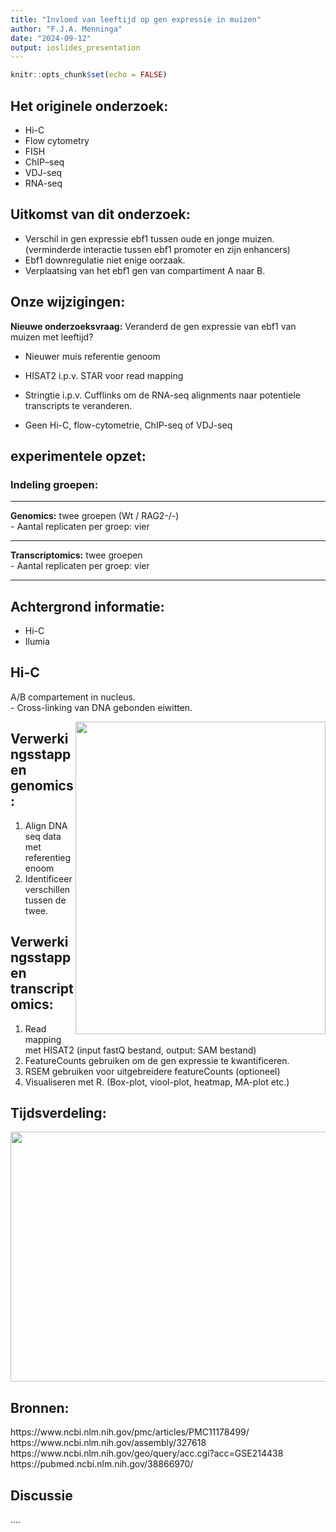 ```yaml
---
title: "Invloed van leeftijd op gen expressie in muizen"
author: "F.J.A. Menninga"
date: "2024-09-12"
output: ioslides_presentation
---
```


```r
knitr::opts_chunk$set(echo = FALSE)
```

## Het originele onderzoek:

- Hi-C
- Flow cytometry
- FISH
- ChIP–seq
- VDJ-seq
- RNA-seq

## Uitkomst van dit onderzoek:
- Verschil in gen expressie ebf1 tussen oude en jonge muizen. (verminderde interactie tussen ebf1 promoter en zijn enhancers)
- Ebf1 downregulatie niet enige oorzaak.
- Verplaatsing van het ebf1 gen van compartiment A naar B.

## Onze wijzigingen:
**Nieuwe onderzoeksvraag:** Veranderd de gen expressie van ebf1 van muizen met leeftijd?

- Nieuwer muis referentie genoom \
- HISAT2 i.p.v. STAR voor read mapping \
- Stringtie i.p.v. Cufflinks om de RNA-seq alignments naar potentiele transcripts te veranderen.

- Geen Hi-C, flow-cytometrie, ChIP-seq of VDJ-seq


##  experimentele opzet:
### Indeling groepen: \
<hr>
**Genomics:** twee groepen (Wt / RAG2-/-) \
- Aantal replicaten per groep: vier \
<hr>
**Transcriptomics:** twee groepen \
- Aantal replicaten per groep: vier 
<hr>

## Achtergrond informatie:
- Hi-C
- Ilumia



## Hi-C
A/B compartement in nucleus. \
- Cross-linking van DNA gebonden eiwitten.


<img align="right" width="400" height="500" src="https://upload.wikimedia.org/wikipedia/commons/d/d2/Chromosome_Conformation_Capture_Technology.jpg">

## Verwerkingsstappen genomics:
1. Align DNA seq data met referentiegenoom
2. Identificeer verschillen tussen de twee.

## Verwerkingsstappen transcriptomics:
1. Read mapping met HISAT2 (input fastQ bestand, output: SAM bestand)
2. FeatureCounts gebruiken om de gen expressie te kwantificeren.
3. RSEM gebruiken voor uitgebreidere featureCounts (optioneel)
4. Visualiseren met R. (Box-plot, viool-plot, heatmap, MA-plot etc.)

## Tijdsverdeling:
<img align="center" width="800" height="400" src=gannt_chart.png>


## Bronnen:
https://www.ncbi.nlm.nih.gov/pmc/articles/PMC11178499/
https://www.ncbi.nlm.nih.gov/assembly/327618
https://www.ncbi.nlm.nih.gov/geo/query/acc.cgi?acc=GSE214438
https://pubmed.ncbi.nlm.nih.gov/38866970/



## Discussie
....